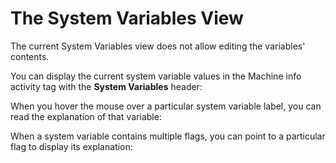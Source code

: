 
# The System Variables View

<Callout type="info" emoji="💡">
The current System Variables view does not allow editing the variables' contents.
</Callout>

You can display the current system variable values in the Machine info activity tag with the **System Variables** header:

<ClickableImage src="/images/working-with-ide/sysvar-view.png" width="256" />

When you hover the mouse over a particular system variable label, you can read the explanation of that variable:

<ClickableImage src="/images/working-with-ide/sysvar-explain.png" width="384" />

When a system variable contains multiple flags, you can point to a particular flag to display its explanation:

<ClickableImage src="/images/working-with-ide/sysvar-flag.png" width="384" />
